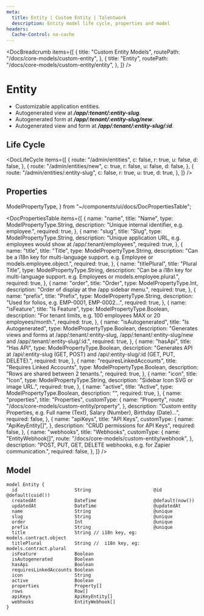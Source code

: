 ```yaml
---
meta:
  title: Entity | Custom Entity | Talentwork
  description: Entity model life cycle, properties and model
headers:
  Cache-Control: no-cache
---
```



<DocBreadcrumb
  items={[
    {
      title: "Custom Entity Models",
      routePath: "/docs/core-models/custom-entity",
    },
    {
      title: "Entity",
      routePath: "/docs/core-models/custom-entity/entity",
    },
  ]}
/>

# Entity

- Customizable application entities.
- Autogenerated view at **_/app/:tenant/:entity-slug_**.
- Autogenerated form at **_/app/:tenant/:entity-slug/new_**.
- Autogenerated view and form at **_/app/:tenant/:entity-slug/:id_**.

## Life Cycle


<DocLifeCycle
  items={[
    {
      route: "/admin/entities",
      c: false,
      r: true,
      u: false,
      d: false,
    },
    {
      route: "/admin/entities/new",
      c: true,
      r: false,
      u: false,
      d: false,
    },
    {
      route: "/admin/entities/:entity-slug",
      c: false,
      r: true,
      u: true,
      d: true,
    },
  ]}
/>

## Properties

  ModelPropertyType,
} from "~/components/ui/docs/DocPropertiesTable";

<DocPropertiesTable
  items={[
    {
      name: "name",
      title: "Name",
      type: ModelPropertyType.String,
      description:
        "Unique internal identifier, e.g. employee.",
      required: true,
    },
    {
      name: "slug",
      title: "Slug",
      type: ModelPropertyType.String,
      description:
        "Unique application URL, e.g. employees would show at /app/:tenant/employees",
      required: true,
    },
    {
      name: "title",
      title: "Title",
      type: ModelPropertyType.String,
      description:
        "Can be a i18n key for multi-language support. e.g. Employee or models.employee.object.",
      required: true,
    },
    {
      name: "titlePlural",
      title: "Plural Title",
      type: ModelPropertyType.String,
      description:
        "Can be a i18n key for multi-language support. e.g. Employees or models.employee.plural.",
      required: true,
    },
    {
      name: "order",
      title: "Order",
      type: ModelPropertyType.Int,
      description:
        "Order of display at the /app sidebar menu.",
      required: true,
    },
    {
      name: "prefix",
      title: "Prefix",
      type: ModelPropertyType.String,
      description:
        "Used for folios, e.g. EMP-0001, EMP-0002...",
      required: true,
    },
    {
      name: "isFeature",
      title: "Is Feature",
      type: ModelPropertyType.Boolean,
      description:
        "For tenant limits, e.g. 100 employees MAX or 20 employees/month.",
      required: true,
    },
    {
      name: "isAutogenerated",
      title: "Is Autogenerated",
      type: ModelPropertyType.Boolean,
      description:
        "Generates views and forms at /app/:tenant/:entity-slug, /app/:tenant/:entity-slug/new and /app/:tenant/:entity-slug/:id.",
      required: true,
    },
    {
      name: "hasApi",
      title: "Has API",
      type: ModelPropertyType.Boolean,
      description:
        "Generates API at /api/:entity-slug (GET, POST) and /api/:entity-slug/:id (GET, PUT, DELETE).",
      required: true,
    },
    {
      name: "requiresLinkedAccounts",
      title: "Requires Linked Accounts",
      type: ModelPropertyType.Boolean,
      description: "Rows are shared between 2 tenants.",
      required: true,
    },
    {
      name: "icon",
      title: "Icon",
      type: ModelPropertyType.String,
      description: "Sidebar Icon SVG or image URL.",
      required: true,
    },
    {
      name: "active",
      title: "Active",
      type: ModelPropertyType.Boolean,
      description: "",
      required: true,
    },
    {
      name: "properties",
      title: "Properties",
      customType: {
        name: "Property",
        route: "/docs/core-models/custom-entity/property",
      },
      description:
        "Custom entity Properties, e.g. Full name (Text), Salary (Number), Birthday (Date)...",
      required: false,
    },
    {
      name: "apiKeys",
      title: "API Keys",
      customType: {
        name: "ApiKeyEntity[]",
      },
      description: "CRUD permissions for API Keys",
      required: false,
    },
    {
      name: "webhooks",
      title: "Webhooks",
      customType: {
        name: "EntityWebhook[]",
        route: "/docs/core-models/custom-entity/webhook",
      },
      description:
        "POST, PUT, GET, DELETE webhooks, e.g. for Zapier communication.",
      required: false,
    },
  ]}
/>

## Model

```
model Entity {
  id                     String                       @id @default(cuid())
  createdAt              DateTime                     @default(now())
  updatedAt              DateTime                     @updatedAt
  name                   String                       @unique
  slug                   String                       @unique
  order                  Int                          @unique
  prefix                 String                       @unique
  title                  String // i18n key, eg: models.contract.object
  titlePlural            String //  i18n key, eg: models.contract.plural
  isFeature              Boolean
  isAutogenerated        Boolean
  hasApi                 Boolean
  requiresLinkedAccounts Boolean
  icon                   String
  active                 Boolean
  properties             Property[]
  rows                   Row[]
  apiKeys                ApiKeyEntity[]
  webhooks               EntityWebhook[]
}
```
